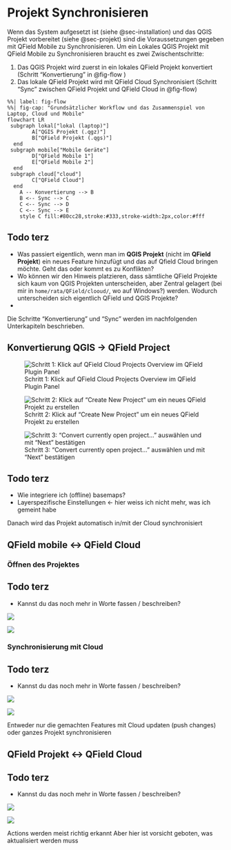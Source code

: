 
# Projekt Synchronisieren

Wenn das System aufgesetzt ist (siehe @sec-installation) und das QGIS Projekt vorbereitet (siehe @sec-projekt) sind die Voraussetzungen gegeben mit QField Mobile zu Synchronisieren. Um ein Lokales QGIS Projekt mit QField Mobile zu Synchronisieren braucht es zwei Zwischentschritte:

1. Das QGIS Projekt wird zuerst in ein lokales QField Projekt konvertiert (Schritt "Konvertierung" in @fig-flow )
2. Das lokale QField Projekt wird mit QField Cloud Synchronisiert (Schritt "Sync" zwischen QField Projekt und QField Cloud in @fig-flow)



```mermaid
%%| label: fig-flow
%%| fig-cap: "Grundsätzlicher Workflow und das Zusammenspiel von Laptop, Cloud und Mobile"
flowchart LR
 subgraph lokal["lokal (laptop)"]
        A["QGIS Projekt (.qgz)"]
        B["QField Projekt (.qgs)"]
  end
 subgraph mobile["Mobile Geräte"]
        D["QField Mobile 1"]
        E["QField Mobile 2"]
  end
 subgraph cloud["cloud"]
        C["QField Cloud"]
  end
    A -- Konvertierung --> B
    B <-- Sync --> C
    C <-- Sync --> D
    C <-- Sync --> E
    style C fill:#80cc28,stroke:#333,stroke-width:2px,color:#fff
```


:::{.callout-warning}

## Todo terz

- Was passiert eigentlich, wenn man im **QGIS Projekt** (nicht im **QField Projekt**) ein neues Feature hinzufügt und das auf Qfield Cloud bringen möchte. Geht das oder kommt es zu Konflikten?
- Wo können wir den Hinweis platzieren, dass sämtliche QField Projekte sich kaum von QGIS Projekten unterscheiden, aber Zentral gelagert (bei mir in `home/rata/QField/clooud/`, wo auf Windows?) werden. Wodurch unterscheiden sich eigentlich QField und QGIS Projekte?
- 

:::


Die Schritte "Konvertierung" und "Sync" werden im nachfolgenden Unterkapiteln beschrieben.






## Konvertierung QGIS → QField Project


:::{#konvertierung layout-nrow=1  layout-valign="bottom"}
![Schritt 1: Klick auf QField Cloud Projects Overview im QField Plugin Panel](images/create_local_qfieldcloud_project1.png)

![Schritt 2: Klick auf "Create New Project" um ein neues QField Projekt zu erstellen](images/create_local_qfieldcloud_project2.png)

![Schritt 3: "Convert currently open project..." auswählen und mit "Next" bestätigen](images/create_local_qfieldcloud_project3.png)
:::

:::{.callout-warning}

## Todo terz

- Wie integriere ich (offline) basemaps?
- Layerspezifische Einstellungen ← hier weiss ich nicht mehr, was ich gemeint habe

:::




Danach wird das Projekt automatisch in/mit der Cloud synchronisiert

## QField mobile ↔ QField Cloud



### Öffnen des Projektes


:::{.callout-warning}

## Todo terz

- Kannst du das noch mehr in Worte fassen / beschreiben?

:::


::: {layout-nrow=1}
![](images/open_project_mobile1.PNG){.smartphone}

![](images/open_project_mobile2.PNG){.smartphone}
:::

### Synchronisierung mit Cloud

:::{.callout-warning}

## Todo terz

- Kannst du das noch mehr in Worte fassen / beschreiben?

:::

::: {layout-nrow=1}
![](images/synchronize_mobile1.PNG){.smartphone}

![](images/synchronize_mobile2.PNG){.smartphone}
:::

Entweder nur die gemachten Features mit Cloud updaten (push changes) oder ganzes Projekt synchronisieren

## QField Projekt ↔ QField Cloud

:::{.callout-warning}

## Todo terz

- Kannst du das noch mehr in Worte fassen / beschreiben?

:::


::: {layout-nrow=2}
![](images/synchronize_cloud1.png)

![](images/synchronize_cloud2.png)
:::

Actions werden meist richtig erkannt
Aber hier ist vorsicht geboten, was aktualisiert werden muss